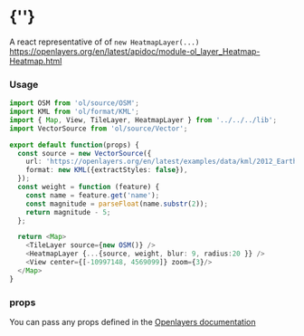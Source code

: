  
<Meta of={HeatmapLayerStories} />
 
# {'<HeatmapLayer />'}
 
A react representative of of `new HeatmapLayer(...)`  
https://openlayers.org/en/latest/apidoc/module-ol_layer_Heatmap-Heatmap.html
<Story of={HeatmapLayerStories.Primary} />

### Usage
```typescript
import OSM from 'ol/source/OSM';
import KML from 'ol/format/KML';
import { Map, View, TileLayer, HeatmapLayer } from '../../../lib';
import VectorSource from 'ol/source/Vector';

export default function(props) {
  const source = new VectorSource({
    url: 'https://openlayers.org/en/latest/examples/data/kml/2012_Earthquakes_Mag5.kml',
    format: new KML({extractStyles: false}),
  });
  const weight = function (feature) {
    const name = feature.get('name');
    const magnitude = parseFloat(name.substr(2));
    return magnitude - 5;
  };

  return <Map>
    <TileLayer source={new OSM()} />
    <HeatmapLayer {...{source, weight, blur: 9, radius:20 }} />
    <View center={[-10997148, 4569099]} zoom={3}/>
  </Map>
}
```

### props

You can pass any props defined in the 
[Openlayers documentation](https://openlayers.org/en/latest/apidoc/module-ol_layer_Heatmap-Heatmap.html)